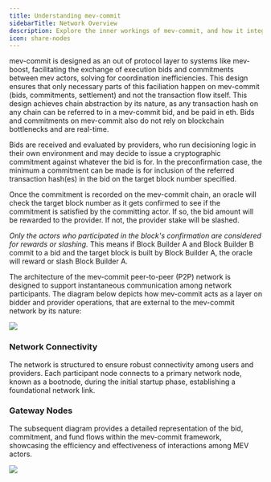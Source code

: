 ```yaml
---
title: Understanding mev-commit
sidebarTitle: Network Overview
description: Explore the inner workings of mev-commit, and how it integrates to your bidder or provider environment.
icon: share-nodes
---
```


mev-commit is designed as an out of protocol layer to systems like mev-boost, facilitating the exchange of execution bids and commitments between mev actors, solving for coordination inefficiencies. This design ensures that only necessary parts of this faciliation happen on mev-commit (bids, commitments, settlement) and not the transaction flow itself. This design achieves chain abstraction by its nature, as any transaction hash on any chain can be referred to in a mev-commit bid, and be paid in eth. Bids and commitments on mev-commit also do not rely on blockchain bottlenecks and are real-time.

Bids are received and evaluated by providers, who run decisioning logic in their own environment and may decide to issue a cryptographic commitment against whatever the bid is for. In the preconfirmation case, the minimum a commitment can be made is for inclusion of the referred transaction hash(es) in the bid on the target block number specified.

Once the commitment is recorded on the mev-commit chain, an oracle will check the target block number as it gets confirmed to see if the commitment is satisfied by the committing actor. If so, the bid amount will be rewarded to the provider. If not, the provider stake will be slashed.

*Only the actors who participated in the block's confirmation are considered for rewards or slashing.* This means if Block Builder A and Block Builder B commit to a bid and the target block is built by Block Builder A, the oracle will reward or slash Block Builder A.

The architecture of the mev-commit peer-to-peer (P2P) network is designed to support instantaneous communication among network participants. The diagram below depicts how mev-commit acts as a layer on bidder and provider operations, that are external to the mev-commit network by its nature:

<Frame>
  <img src="/images/mev-commit-network.png" />
</Frame>

### Network Connectivity

The network is structured to ensure robust connectivity among users and providers. Each participant node connects to a primary network node, known as a bootnode, during the initial startup phase, establishing a foundational network link.

### Gateway Nodes

The subsequent diagram provides a detailed representation of the bid, commitment, and fund flows within the mev-commit framework, showcasing the efficiency and effectiveness of interactions among MEV actors.

<Frame>
  <img src="/images/bids-commitments-flow.png" />
</Frame>
